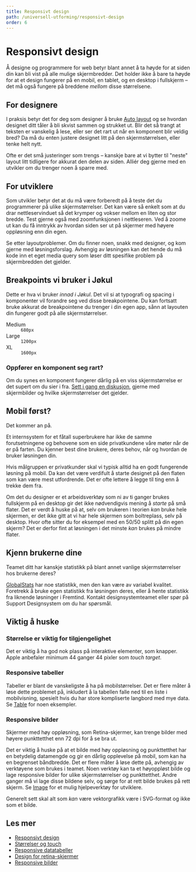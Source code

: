 ```yaml
---
title: Responsivt design
path: /universell-utforming/responsivt-design
order: 6
---
```


# Responsivt design

<Ingress>
    Å designe og programmere for web betyr blant annet å ta høyde for at siden din kan bli vist på alle mulige
    skjermbredder. Det holder ikke å bare ta høyde for at et design fungerer på en mobil, en tablet, og en desktop i
    fullskjerm – det må også fungere på breddene <em>mellom</em> disse størrelsene.
</Ingress>

## For designere

I praksis betyr det for deg som designer å bruke [Auto layout](https://help.figma.com/hc/en-us/articles/360040451373-Create-dynamic-designs-with-Auto-Layout) og se hvordan designet ditt tåler å bli skvist sammen og strukket ut. Blir det så trangt at teksten er vanskelig å lese, eller ser det rart ut når en komponent blir veldig bred? Da må du enten justere designet litt på den skjermstørrelsen, eller tenke helt nytt.

Ofte er det små justeringer som trengs – kanskje bare at vi bytter til "neste" layout litt tidligere for akkurat den delen av siden. Alliér deg gjerne med en utvikler om du trenger noen å sparre med.

## For utviklere

Som utvikler betyr det at du må være forberedt på å teste det du programmerer på ulike skjermstørrelser. Det kan være så enkelt som at du drar nettleservinduet så det krymper og vokser mellom en liten og stor bredde. Test gjerne også med zoomfunksjonen i nettleseren. Ved å zoome ut kan du få inntrykk av hvordan siden ser ut på skjermer med høyere oppløsning enn din egen.

Se etter layoutproblemer. Om du finner noen, snakk med designer, og kom gjerne med løsningsforslag. Avhengig av løsningen kan det hende du må kode inn et eget media query som løser ditt spesifike problem på skjermbredden det gjelder.

## Breakpoints vi bruker i Jøkul

<div className="jkl-portal-paragraph">
    <InfoMessageBox role="none presentation" fullWidth title="Du står fritt til å lage egne breakpoints">
        Dette er hva vi bruker <i>innad i Jøkul</i>. Det vil si at typografi og spacing i komponenter vil forandre seg
        ved disse breakpointene. Du kan fortsatt bruke akkurat de breakpointene du trenger i din egen app, sånn at
        layouten din fungerer godt på alle skjermstørrelser.
    </InfoMessageBox>
</div>

<div className="jkl-portal-paragraph jkl-spacing-xl--top">
    <dl>
        <dt>Medium</dt>
        <dd>
            <code>680px</code>
        </dd>
        <dt>Large</dt>
        <dd>
            <code>1200px</code>
        </dd>
        <dt>XL</dt>
        <dd>
            <code>1600px</code>
        </dd>
    </dl>
</div>

### Oppfører en komponent seg rart?

Om du synes en komponent fungerer dårlig på en viss skjermstørrelse er det supert om du sier i fra. [Sett i gang en diskusjon](/guider/hvordan-endre-jokul), gjerne med skjermbilder og hvilke skjermstørrelser det gjelder.

## Mobil først?

Det kommer an på.

Et internsystem for et fåtall superbrukere har ikke de samme forutsetningene og behovene som en side privatkundene våre møter når de er på farten. Du kjenner best dine brukere, deres behov, når og hvordan de bruker løsningen din.

Hvis målgruppen er privatkunder skal vi typisk alltid ha en godt fungerende løsning på mobil. Da kan det være verdifult å starte designet på den flaten som kan være mest utfordrende. Det er ofte lettere å legge til ting enn å trekke dem fra.

Om det du designer er et arbeidsverktøy som ni av ti ganger brukes fullskjerm på en desktop gir det ikke nødvendigvis mening å _starte_ på små flater. Det er verdt å huske på at, selv om brukeren i teorien _kan_ bruke hele skjermen, er det ikke gitt at vi har hele skjermen som boltreplass, selv på desktop. Hvor ofte sitter du for eksempel med en 50/50 splitt på din egen skjerm? Det er derfor fint at løsningen i det minste _kan_ brukes på mindre flater.

## Kjenn brukerne dine

Teamet ditt har kanskje statistikk på blant annet vanlige skjermstørrelser hos brukerne deres?

[GlobalStats](https://gs.statcounter.com/screen-resolution-stats/all/norway) har noe statistikk, men den kan være av variabel kvalitet. Foretrekk å bruke egen statistikk fra løsningen deres, eller å hente statistikk fra liknende løsninger i Fremtind. Kontakt designsystemteamet eller spør på Support Designsystem om du har spørsmål.

## Viktig å huske

### Størrelse er viktig for tilgjengelighet

Det er viktig å ha god nok plass på interaktive elementer, som knapper. Apple anbefaler minimum 44 ganger 44 pixler som <i lang="en">touch target</i>.

### Responsive tabeller

Tabeller er blant de vanskeligste å ha på mobilstørrelser. Det er flere måter å løse dette problemet på, inkludert å la tabellen falle ned til en liste i mobilvisning, spesielt hvis du har store kompliserte langbord med mye data. Se [Table](/komponenter/table) for noen eksempler.

### Responsive bilder

Skjermer med høy oppløsning, som Retina-skjermer, kan trenge bilder med høyere punkttetthet enn 72 dpi for å se bra ut.

Det er viktig å huske på at et bilde med høy oppløsning og punkttetthet har en betydelig datamengde og gir en dårlig opplevelse på mobil, som kan ha en begrenset båndbredde. Det er flere måter å løse dette på, avhengig av verktøyene som brukes i teamet. Noen verktøy kan ta et høyoppløst bilde og lage responsive bilder for ulike skjermstørrelser og punkttetthet. Andre ganger må vi lage disse bildene selv, og sørge for at rett bilde brukes på rett skjerm. Se [Image](/komponenter/image) for et mulig hjelpeverktøy for utviklere.

Generelt sett skal alt som <em>kan</em> være vektorgrafikk være i SVG-format og ikke som et bilde.

## Les mer

-   [Responsivt design](https://blog.prototypr.io/a-pragmatic-guide-to-designing-and-building-responsive-web-applications-ff625dd2f206)
-   [Størrelser og touch](https://medium.com/@zacdicko/size-matters-accessibility-and-touch-targets-56e942adc0cc)
-   [Responsive datatabeller](https://medium.com/appnroll-publication/5-practical-solutions-to-make-responsive-data-tables-ff031c48b122)
-   [Design for retina-skjermer](https://www.dbswebsite.com/blog/retina-displays-good-for-web-design/)
-   [Responsive bilder](https://developer.mozilla.org/en-US/docs/Learn/HTML/Multimedia_and_embedding/Responsive_images)
